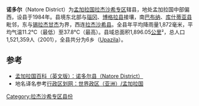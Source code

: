 {{Link style|time=2015-12-12T05:12:46+00:00}}
{{Infobox Bangladesh district
| name                    = 诺多尔县
| native_name             = নাটোর জেলা
| image_skyline           = Natore Uttara GanoBhaban1 (Prime Minister's Residence).JPG
| image_alt               =
| image_caption           = 總理住所(Uttara Gano Bhaban)，過去稱為Natore Rajbadi，現為[[孟加拉首相|首相]]於孟加拉北部的地方住所及辦公室
| image_map               =Bangladesh Natore District.png
| nickname                =
| motto                   =
| pushpin_label_position  =
| latd  = 24.41|latm  = |lats  = |latNS  =
| longd = 88.93|longm = |longs = |longEW =
| coordinates_type        =
| coordinates_display     = inline,title
| coordinates_footnotes   =
| division_name           = [[拉傑沙希專區|拉杰沙希专区]]
| established_title       =
| established_date        =
| seat_type               =
| seat                    =
| leader_party            =
| leader_title            =
| leader_name             =
| leader_title1           =
| leader_name1            =
| area_footnotes          =
| area_total_km2          = 1896.05
| area_metro_km2          =
| area_note               =
| elevation_footnotes     =
| elevation_m             =
| population_footnotes    =
| population_total        = 1521359
| population_as_of        = 1991
| population_rank         =
| population_demonym      =
| population_note         =
| literacy_rate           = 27.0%
| postal_code             =
| coast_km                =
| maplink                 =
| website                 = [http://banglapedia.search.com.bd/HT/N_0126.htm Banglapedia Article]
| footnotes               =
}}
'''诺多尔'''（Natore District）为[[孟加拉国|孟加拉国]][[拉傑沙希專區|拉杰沙希专区]]辖县，地处孟加拉国中部偏西，设县于1984年。县境东北部与[[瑙冈县|瑙冈]]、[[博格拉县|博格拉县]]接壤，南[[巴布纳县|巴布纳]]、[[库什蒂亚县|库什蒂亚县]]毗邻，东与[[锡拉杰甘杰|锡拉杰甘杰]]为界，西连[[拉杰沙希县|拉杰沙希县]]。全县年平均降雨量1,872毫米，平均气温11.2°C（最低）至37.8°C（最高）。县域总面积1,896.05[[平方千米|公里]]²，总人口1,521,359人（2001），全县共分为6乡（[[:en:Upazilas_of_Bangladesh|Upazila]]）。

== 参考 ==
* [https://web.archive.org/web/20120617055658/http://www.banglapedia.org/httpdocs/HT/N_0126.HTM 孟加拉国百科（英文版）：诺多尔县（Natore District）]
* 地名译名参考[http://www.xzqh.org/old/waiguo/asia/1021.htm 行政区划网：世界政区（亚洲）/孟加拉国]{{Wayback|url=http://www.xzqh.org/old/waiguo/asia/1021.htm |date=20120217212028 }}

[[Category:拉杰沙希专区县份|Category:拉杰沙希专区县份]]

{{孟加拉国行政区划}}